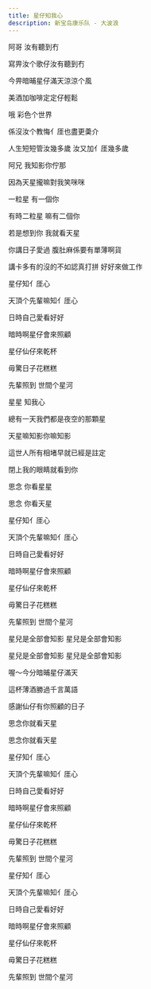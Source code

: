 ```yaml
---
title: 星仔知我心
description: 新宝岛康乐队 - 大波浪
---
```


阿哥  汝有聽到冇

寫畀汝个歌仔汝有聽到冇

今畀暗晡星仔滿天涼涼个風

美酒加咖啡定定仔輕鬆

哦  彩色个世界

係沒汝个教悔亻厓也盡更羮介

人生短短管汝幾多歲 汝又加亻厓幾多歲



阿兄  我知影你佇那

因為天星攏嘛對我笑咪咪

一粒星  有一個你

有時二粒星 嘛有二個你

若是想到你 我就看天星 

你講日子愛過 腹肚麻係要有單薄啊貨

講卡多有的沒的不如認真打拼 好好來做工作



星仔知亻厓心

天頂个先輩嘛知亻厓心

日時自己愛看好好

暗時啊星仔會來照顧

星仔仙仔來乾杯 

毋驚日子花糕糕

先輩照到 世間个星河



星星 知我心

總有一天我們都是夜空的那顆星

天星嘛知影你嘛知影

這世人所有相堵早就已經是註定

閉上我的眼睛就看到你

思念 你看星星

思念 你看天星



星仔知亻厓心

天頂个先輩嘛知亻厓心

日時自己愛看好好

暗時啊星仔會來照顧

星仔仙仔來乾杯 

毋驚日子花糕糕

先輩照到 世間个星河



星兒是全部會知影 星兒是全部會知影

星兒是全部會知影 星兒是全部會知影



喔～今分暗晡星仔滿天

這杯薄酒勝過千言萬語

感謝仙仔有你照顧的日子

思念你就看天星

思念你就看天星



星仔知亻厓心

天頂个先輩嘛知亻厓心

日時自己愛看好好

暗時啊星仔會來照顧

星仔仙仔來乾杯 

毋驚日子花糕糕

先輩照到 世間个星河



星仔知亻厓心

天頂个先輩嘛知亻厓心

日時自己愛看好好

暗時啊星仔會來照顧

星仔仙仔來乾杯 

毋驚日子花糕糕

先輩照到 世間个星河
